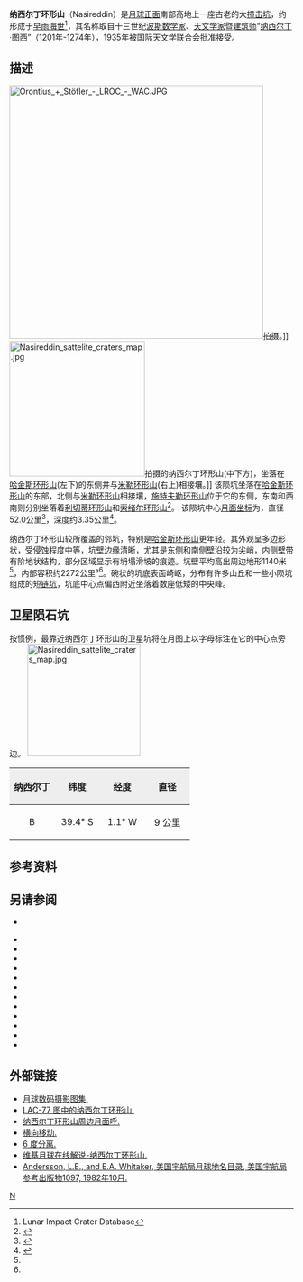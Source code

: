 {{lunar crater data|
 image=Normal Nasireddin LO-IV-112H LTVT.jpg|
 caption=月球轨道器4号拍摄的图像|
 latitude=41.04|
 N_or_S=S|
 longitude=0.14|
 E_or_W=E|
 diameter=52公里|
 depth=3.35公里|
 colong=1|
 eponym=[[纳西尔丁·图西|纳西尔丁·图西]]}}
'''纳西尔丁环形山'''（Nasireddin）是[[月球正面|月球正面]]南部高地上一座古老的大[[撞击坑|撞击坑]]，约形成于[[早雨海世|早雨海世]]<ref name=LICD>Lunar Impact Crater Database</ref>，其名称取自十三世纪[[波斯|波斯]][[数学家|数学家]]、[[天文学家|天文学家]]暨[[建筑师|建筑师]]“[[纳西尔丁·图西|纳西尔丁·图西]]”（1201年-1274年），1935年被[[国际天文学联合会|国际天文学联合会]]批准接受。

==描述==
[[Image:Orontius_+_Stöfler_-_LROC_-_WAC.JPG|450px]]拍摄。]]
[[Image:Nasireddin_sattelite_craters_map.jpg|240px]]拍摄的纳西尔丁环形山(中下方)，坐落在 [[哈金斯环形山|哈金斯环形山]](左下)的东侧并与[[米勒环形山|米勒环形山]](右上)相接壤。]]
该陨坑坐落在[[哈金斯环形山|哈金斯环形山]]的东部，北侧与[[米勒环形山|米勒环形山]]相接壤，[[施特夫勒环形山|施特夫勒环形山]]位于它的东侧，东南和西南则分别坐落着[[利切蒂环形山|利切蒂环形山]]和[[索绪尔环形山|索绪尔环形山]]<ref>{{Cite web |url=http://planetarynames.wr.usgs.gov/images/Lunar/lac_112_lo.pdf |title=Crater Nasireddin on LAC-112 map. |access-date=2016-09-30 |archive-date=2013-02-20 |archive-url=https://web.archive.org/web/20130220204104/http://planetarynames.wr.usgs.gov/images/Lunar/lac_112_lo.pdf |dead-url=no }}</ref>。
该陨坑中心[[月面坐标|月面坐标]]为{{Coord|41.04|S|0.14|E|globe:Moon|nogoogle=1|noosm=1}}，直径52.0公里<ref name="IAU">{{Cite web |url=http://planetarynames.wr.usgs.gov/Feature/4157 |title=Directory of the International Astronomical Union |access-date=2016-09-30 |archive-date=2018-07-14 |archive-url=https://web.archive.org/web/20180714020947/https://planetarynames.wr.usgs.gov/Feature/4157 |dead-url=no }}</ref>，深度约3.35公里<ref>{{Cite web |url=http://fisherka.csolutionshosting.net/astronote/plan/craterdepth/html/CraterDepthFeatureNameWestfall.html |title=John E. Westfall's Atlas of the Lunar Terminator, Cambridge Univ. Press (2000) |access-date=2016-09-30 |archive-date=2014-12-18 |archive-url=https://archive.today/20141218234310/http://fisherka.csolutionshosting.net/astronote/plan/craterdepth/html/CraterDepthFeatureNameWestfall.html |dead-url=no }}</ref>。

纳西尔丁环形山较所覆盖的邻坑，特别是[[哈金斯环形山|哈金斯环形山]]更年轻。其外观呈多边形状，受侵蚀程度中等，坑壁边缘清晰，尤其是东侧和南侧壁沿较为尖峭，内侧壁带有阶地状结构，部分区域显示有坍塌滑坡的痕迹。坑壁平均高出周边地形1140米<ref name="LICD"/>，内部容积约2272公里³<ref name="LICD"/>。碗状的坑底表面崎岖，分布有许多山丘和一些小陨坑组成的短[[链坑|链坑]]，坑底中心点偏西附近坐落着数座低矮的中央峰。

==卫星陨石坑==
按惯例，最靠近纳西尔丁环形山的卫星坑将在月图上以字母标注在它的中心点旁边。
[[Image:Nasireddin_sattelite_craters_map.jpg|200px]]

{| class="wikitable"
!width="25%" style="background:#eeeeee;" |纳西尔丁
!width="25%" style="background:#eeeeee;" |纬度
!width="25%" style="background:#eeeeee;" |经度
!width="25%" style="background:#eeeeee;" |直径
|-
|align="center"|B
|align="center"|39.4° S
|align="center"|1.1° W
|align="center"|9 公里
|}{{clear}}
==参考资料==
{{Reflist}}

==另请参阅==
* {{cite web | last = Wood | first = Chuck | date = 2006-10-26 | url = http://www.lpod.org/?m=20061026 | title = Moving Sideways | publisher = Lunar Photo of the Day | accessdate = 2006-10-26 | deadurl = yes | archiveurl = https://web.archive.org/web/20070927004520/http://www.lpod.org/?m=20061026 | archivedate = 2007-09-27 }}
{{refbegin}}
* {{cite book
  | last1 = Andersson
  | first1 = L. E.
  | last2 = Whitaker
  | first2 = E. A.
  | authorlink2 = Ewen Whitaker
  | date = 1982
  | title = [[NASA|NASA]] Catalogue of Lunar Nomenclature
  | publisher = NASA RP-1097
  | ref = harv
  }}
* {{cite web
  | last = Blue
  | first = Jennifer
  | date = July 25, 2007
  | title = Gazetteer of Planetary Nomenclature
  | publisher = [[United_States_Geological_Survey|USGS]]
  | url = http://planetarynames.wr.usgs.gov/
  | accessdate = 2007-08-05
  | ref = harv
  | archive-date = 2013-02-13
  | archive-url = https://www.webcitation.org/6EOCinkK0?url=http://planetarynames.wr.usgs.gov/
  | dead-url = no
  }}
* {{cite book
  | last1 = Bussey
  | first1 = B.
  | authorlink1 = Ben Bussey
  | last2 = Spudis
  | first2 = P.
  | authorlink2 = Paul Spudis
  | date = 2004
  | title = The Clementine Atlas of the Moon
  | publisher = Cambridge University Press
  | location = New York
  | isbn = 978-0-521-81528-4
  | ref = harv
  }}
* {{cite book
  | last1 = Cocks
  | first1 = Elijah E.
  | last2 = Cocks
  | first2 = Josiah C.
  | date = 1995
  | title = Who's Who on the Moon: A Biographical Dictionary of Lunar Nomenclature
  | url = https://archive.org/details/isbn_9780936389271
  | publisher = Tudor Publishers
  | isbn = 978-0-936389-27-1
  | ref = harv
  }}
* {{cite web
  | last = McDowell
  | first = Jonathan
  | date = July 15, 2007
  | url = http://host.planet4589.org/astro/lunar/
  | title = Lunar Nomenclature
  | publisher = Jonathan's Space Report
  | accessdate = 2007-10-24
  | ref = harv
  | archive-date = 2019-06-21
  | archive-url = https://web.archive.org/web/20190621012337/http://host.planet4589.org/astro/lunar/
  | dead-url = no
  }}
* {{cite journal| last1 = Menzel| first1 = D. H.| last2 = Minnaert| first2 = M.| last3 = Levin| first3 = B.| last4 = Dollfus| first4 = A.| last5 = Bell| first5 = B.| title = Report on Lunar Nomenclature by the Working Group of Commission 17 of the IAU| doi = 10.1007/BF00171763| journal = Space Science Reviews| volume = 12| issue = 2| pages = 136–186| date = 1971| bibcode = 1971SSRv...12..136M| ref = harv}}
* {{cite book
  | first = Patrick
  | last = Moore
  | authorlink = Patrick Moore
  | date = 2001
  | title = On the Moon
  | url = https://archive.org/details/patrickmooreonmo00patr
  | publisher = Sterling Publishing Co.
  | isbn = 978-0-304-35469-6
  | ref = harv
  }}
* {{cite book
  | first = Fred W.
  | last = Price
  | date = 1988
  | title = The Moon Observer's Handbook
  | publisher = Cambridge University Press
  | isbn = 978-0-521-33500-3
  | ref = harv
  }}
* {{cite book
  | last = Rükl
  | first = Antonín
  | authorlink = Antonín Rükl
  | date = 1990
  | title = Atlas of the Moon
  | publisher = Kalmbach Books
  | isbn = 978-0-913135-17-4
  | ref = harv
  }}
* {{cite book
  | last = Webb
  | first = Rev. T. W.
  | authorlink = Thomas William Webb
  | date = 1962
  | title = Celestial Objects for Common Telescopes
  | url = https://archive.org/details/celestialobjects00webb
  | edition = 6th revised
  | publisher = Dover
  | isbn = 978-0-486-20917-3
  | ref = harv
  }}
* {{cite book
  | first = Ewen A.
  | last = Whitaker
  | authorlink = Ewen Whitaker
  | date = 1999
  | title = Mapping and Naming the Moon
  | publisher = Cambridge University Press
  | isbn = 978-0-521-62248-6
  | ref = harv
  }}
* {{cite book
  | first = Peter T.
  | last = Wlasuk
  | date = 2000
  | title = Observing the Moon
  | publisher = Springer
  | isbn = 978-1-85233-193-1
  | ref = harv
 }}
{{refend}}

==外部链接==
*[http://www.lpi.usra.edu/resources/lunar_orbiter/bin/srch_nam.shtml?Nasireddin%7C0 月球数码摄影图集.] {{Wayback|url=http://www.lpi.usra.edu/resources/lunar_orbiter/bin/srch_nam.shtml?Nasireddin%7C0 |date=20201127012726 }}
*[http://www.lpi.usra.edu/resources/mapcatalog/LAC/lac112/ LAC-77 图中的纳西尔丁环形山.] {{Wayback|url=http://www.lpi.usra.edu/resources/mapcatalog/LAC/lac112/ |date=20160304072013 }}
*[http://www.lpi.usra.edu/resources/mapcatalog/usgs/I713/ 纳西尔丁环形山周边月面呼.] {{Wayback|url=http://www.lpi.usra.edu/resources/mapcatalog/usgs/I713/ |date=20170218014519 }}
*[https://web.archive.org/web/20070927004520/http://www.lpod.org/?m=20061026 横向移动.]
*[https://web.archive.org/web/20071021115308/http://lpod.org/?m=20071016 6 度分离.]
*[http://the-moon.wikispaces.com/Nasireddin 维基月球在线解说-纳西尔丁环形山.] {{Wayback|url=http://the-moon.wikispaces.com/Nasireddin |date=20180530160455 }}
*[http://planet4589.org/astro/lunar/RP-1097.pdf Andersson, L.E., and E.A. Whitaker, 美国宇航局月球地名目录, 美国宇航局参考出版物1097, 1982年10月.] {{Wayback|url=http://planet4589.org/astro/lunar/RP-1097.pdf |date=20141006125838 }}

[[Category:月球环形山|N]]
{{月球環形山 (L-N)}}